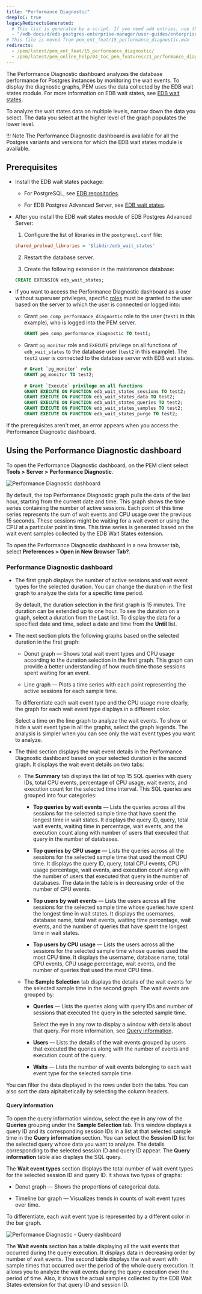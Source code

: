 ```yaml
---
title: "Performance Diagnostic"
deepToC: true
legacyRedirectsGenerated:
  # This list is generated by a script. If you need add entries, use the `legacyRedirects` key.
  - "/edb-docs/d/edb-postgres-enterprise-manager/user-guides/enterprise-features-guide/8.0/performance_diagnostic.html"
# This file is moved from pem_ent_feat/15_performance_diagnostic.mdx
redirects:
  - /pem/latest/pem_ent_feat/15_performance_diagnostic/
  - /pem/latest/pem_online_help/04_toc_pem_features/21_performance_diagnostic/
---
```


The Performance Diagnostic dashboard analyzes the database performance for Postgres instances by monitoring the wait events. To display the diagnostic graphs, PEM uses the data collected by the EDB wait states module. For more information on EDB wait states, see [EDB wait states](/pg_extensions/wait_states/).

To analyze the wait states data on multiple levels, narrow down the data you select. The data you select at the higher level of the graph populates the lower level.

!!! Note
    The Performance Diagnostic dashboard is available for all the Postgres variants and versions for which the EDB wait states module is available.


## Prerequisites

- Install the EDB wait states package:
     
    - For PostgreSQL, see [EDB repositories](https://repos.enterprisedb.com/). 
     
    - For EDB Postgres Advanced Server, see [EDB wait states](/pg_extensions/wait_states/installing/).

- After you install the EDB wait states module of EDB Postgres Advanced Server:
   
   1. Configure the list of libraries in the `postgresql.conf` file:

   ```ini
   shared_preload_libraries = '$libdir/edb_wait_states'
   ```

   2. Restart the database server. 
   
   3. Create the following extension in the maintenance database:

   ```sql
   CREATE EXTENSION edb_wait_states;
   ```

- If you want to access the Performance Diagnostic dashboard as a user without superuser privileges, specific [roles](../managing_pem_server/#using-pem-predefined-roles-to-manage-access-to-pem-functionality) must be granted to the user based on the server to which the user is connected or logged into:

  - Grant `pem_comp_performance_diagnostic` role to the user (`test1` in this example), who is logged into the PEM server.

    ```sql
    GRANT pem_comp_performance_diagnostic TO test1;
    ```
    
  - Grant `pg_monitor` role and `EXECUTE` privilege on all functions of `edb_wait_states` to the database user (`test2` in this example). The `test2` user is connected to the database server with EDB wait states.

    ```sql
    # Grant `pg_monitor` role
    GRANT pg_monitor TO test2;
          
    # Grant `Execute` privilege on all functions
    GRANT EXECUTE ON FUNCTION edb_wait_states_sessions TO test2;
    GRANT EXECUTE ON FUNCTION edb_wait_states_data TO test2;
    GRANT EXECUTE ON FUNCTION edb_wait_states_queries TO test2;
    GRANT EXECUTE ON FUNCTION edb_wait_states_samples TO test2; 
    GRANT EXECUTE ON FUNCTION edb_wait_states_purge TO test2;
    ```

If the prerequisites aren't met, an error appears when you access the Performance Diagnostic dashboard.

## Using the Performance Diagnostic dashboard

To open the Performance Diagnostic dashboard, on the PEM client select **Tools > Server > Performance Diagnostic**.

![Performance Diagnostic dashboard](../images/performance_diagnostic_intro.png)

By default, the top Performance Diagnostic graph pulls the data of the last hour, starting from the current date and time. This graph shows the time series containing the number of active sessions. Each point of this time series represents the sum of wait events and CPU usage over the previous 15 seconds. These sessions might be waiting for a wait event or using the CPU at a particular point in time. This time series is generated based on the wait event samples collected by the EDB Wait States extension.

To open the Performance Diagnostic dashboard in a new browser tab, select **Preferences > Open in New Browser Tab?**.

### Performance Diagnostic dashboard

- The first graph displays the number of active sessions and wait event types for the selected duration. You can change the duration in the first graph to analyze the data for a specific time period.

  By default, the duration selection in the first graph is 15 minutes. The duration can be extended up to one hour. To see the duration on a graph, select a duration from the **Last** list. To display the data for a specified date and time, select a date and time from the **Until** list.

- The next section plots the following graphs based on the selected duration in the first graph:

  - Donut graph &mdash; Shows total wait event types and CPU usage according to the duration selection in the first graph. This graph can provide a better understanding of how much time those sessions spent waiting for an event.
   
  - Line graph &mdash; Plots a time series with each point representing the active sessions for each sample time.

  To differentiate each wait event type and the CPU usage more clearly, the graph for each wait event type displays in a different color.

  Select a time on the line graph to analyze the wait events. To show or hide a wait event type in all the graphs, select the graph legends. The analysis is simpler when you can see only the wait event types you want to analyze. 

  
- The third section displays the wait event details in the Performance Diagnostic dashboard based on your selected duration in the second graph. It displays the wait event details on two tabs:

  - The **Summary** tab displays the list of top 15 SQL queries with query IDs, total CPU events, percentage of CPU usage, wait events, and execution count for the selected time interval. This SQL queries are grouped into four categories:
    
    - **Top queries by wait events** &mdash; Lists the queries across all the sessions for the selected sample time that have spent the longest time in wait states. It displays the query ID, query, total wait events, waiting time in percentage, wait events, and the execution count along with number of users that executed that query in the number of databases.
    
    - **Top queries by CPU usage** &mdash; Lists the queries across all the sessions for the selected sample time that used the most CPU time. It displays the query ID, query, total CPU events, CPU usage percentage, wait events, and execution count along with the number of users that executed that query in the number of databases. The data in the table is in decreasing order of the number of CPU events.
    
    - **Top users by wait events** &mdash; Lists the users across all the sessions for the selected sample time whose queries have spent the longest time in wait states. It displays the usernames, database name, total wait events, waiting time percentage, wait events, and the number of queries that have spent the longest time in wait states.
    
    - **Top users by CPU usage** &mdash; Lists the users across all the sessions for the selected sample time whose queries used the most CPU time. It displays the username, database name, total CPU events, CPU usage percentage, wait events, and the number of queries that used the most CPU time.

  - The **Sample Selection** tab displays the details of the wait events for the selected sample time in the second graph. The wait events are grouped by:

    - **Queries** &mdash; Lists the queries along with query IDs and number of sessions that executed the query in the selected sample time. 
    
      Select the eye in any row to display a window with details about that query. For more information, see [Query information](#query-information).
    
    - **Users** &mdash; Lists the details of the wait events grouped by users that executed the queries along with the number of events and execution count of the query.
    
    - **Waits** &mdash; Lists the number of wait events belonging to each wait event type for the selected sample time.
    
You can filter the data displayed in the rows under both the tabs. You can also sort the data alphabetically by selecting the column headers.

#### Query information

To open the query information window, select the eye in any row of the **Queries** grouping under the **Sample Selection** tab.
This window displays a query ID and its corresponding session IDs in a list at that selected sample time in the **Query information** section. You can select the **Session ID** list for the selected query whose data you want to analyze. The details corresponding to the selected session ID and query ID appear. The **Query information** table also displays the SQL query.

The **Wait event types** section displays the total number of wait event types for the selected session ID and query ID. It shows two types of graphs:

- Donut graph &mdash; Shows the proportions of categorical data.

- Timeline bar graph &mdash; Visualizes trends in counts of wait event types over time.

To differentiate, each wait event type is represented by a different color in the bar graph.

![Performance Diagnostic - Query dashboard](../images/performance_diagnostic_query_dashboard.png)

The **Wait events** section has a table displaying all the wait events that occurred during the query execution. It displays data in decreasing order by number of wait events. The second table displays the wait event with sample times that occurred over the period of the whole query execution. It allows you to analyze the wait events during the query execution over the period of time. Also, it shows the actual samples collected by the EDB Wait States extension for that query ID and session ID.
